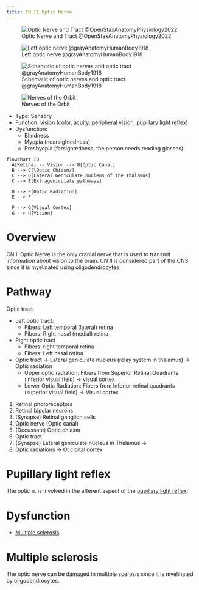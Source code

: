 ```yaml
---
title: CN II Optic Nerve
---
```


<!-- 
to read
- Chapter 12 Brainstem I: Surface Anatomy and Cranial Nerves @blumenfeldNeuroanatomyClinicalCases2022 

-->

![Optic Nerve and Tract @OpenStaxAnatomyPhysiology2022](/The Archive/Images/OpenStax Anatomy and Physiology 2e/fig12.5 openstax Optic Nerve Versus Optic Tract.jpeg){#fig-openstax-fig12.5}


![Left optic nerve @grayAnatomyHumanBody1918](/The Archive/Images/Gray anatomy 1918 images/Neurology/image773 The left optic nerve and the optic tracts.gif)

![Schematic of optic nerves and optic tract @grayAnatomyHumanBody1918](/The Archive/Images/Gray anatomy 1918 images/Neurology/image774 Scheme showing central connections of the optic nerves and optic tracts.gif)

![Nerves of the Orbit](/The Archive/Images/Gray anatomy 1918 images/Neurology/image776 Nerves of the orbit. Seen from above.gif)

- Type: Sensory
- Function: vision (color, acuity, peripheral vision, pupillary light reflex)
- Dysfunction:
    - Blindness
    - Myopia (nearsightedness)
    - Presbyopia (farsightedness, the person needs reading glasses)

```mermaid
flowchart TD
  A[Retina] -- Vision --> B[Optic Canal]
  B --> C[\Optic Chiasm/]
  C --> D[Lateral Geniculate nucleus of the Thalamus]
  C --> E[Extrageniculate pathways]
  
  D --> F[Optic Radiation]
  E --> F

  F --> G[Visual Cortex]
  G --> H{Vision}
```

# Overview
CN II Optic Nerve is the only cranial nerve that is used to transmit information about vision to the brain.
CN II is considered part of the CNS since it is myelinated using oligodendrocytes

# Pathway

Optic tract

- Left optic tract: 
    - Fibers: Left temporal (lateral) retina
    - Fibers: Right nasal (medial) retina
- Right optic tract
    - Fibers: right temporal retina
    - Fibers: Left nasal retina
- Optic tract -> Lateral geniculate nucleus (relay system in thalamus) -> Optic radiation
    - Upper optic radiation: Fibers from Superior Retinal Quadrants (inferior visual field) -> visual cortex
    - Lower Optic Radiation: Fibers from Inferior retinal quadrants (superior visual field) -> Visual cortex

1. Retinal photoreceptors
2. Retinal bipolar neurons
3. (Synapse) Retinal ganglion cells
4. Optic nerve (Optic canal)
5. (Decussate) Optic chiasm
6. Optic tract
7. (Synapse) Lateral geniculate nucleus in Thalamus -> 
8. Optic radiations -> Occipital cortex

# Pupillary light reflex

The optic n. is involved in the afferent aspect of the [pupillary light reflex]({{< var ref-pupillary-light-reflex.path >}}).


# Dysfunction

- [Multiple sclerosis](#multiple-sclerosis)

# Multiple sclerosis
The optic nerve can be damaged in multiple scerosis since it is myelinated by oligodendrocytes.


